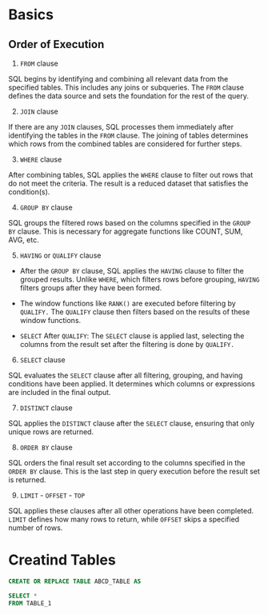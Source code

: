 
# Basics

## Order of Execution

1. `FROM` clause

SQL begins by identifying and combining all relevant data from the specified tables. This includes any joins or subqueries. The `FROM` clause defines the data source and sets the foundation for the rest of the query.


2. `JOIN` clause

If there are any `JOIN` clauses, SQL processes them immediately after identifying the tables in the `FROM` clause. The joining of tables determines which rows from the combined tables are considered for further steps.


3. `WHERE` clause

After combining tables, SQL applies the `WHERE` clause to filter out rows that do not meet the criteria. The result is a reduced dataset that satisfies the condition(s).


4. `GROUP BY` clause

SQL groups the filtered rows based on the columns specified in the `GROUP BY` clause. This is necessary for aggregate functions like COUNT, SUM, AVG, etc.


5. `HAVING` or `QUALIFY` clause

- After the `GROUP BY` clause, SQL applies the `HAVING` clause to filter the grouped results. Unlike `WHERE`, which filters rows before grouping, `HAVING` filters groups after they have been formed.


- The window functions like `RANK()` are executed before filtering by `QUALIFY.` The `QUALIFY` clause then filters based on the results of these window functions.


- `SELECT` After `QUALIFY`: The `SELECT` clause is applied last, selecting the columns from the result set after the filtering is done by `QUALIFY.`



6. `SELECT` clause

SQL evaluates the `SELECT` clause after all filtering, grouping, and having conditions have been applied. It determines which columns or expressions are included in the final output.



7. `DISTINCT` clause

SQL applies the `DISTINCT` clause after the `SELECT` clause, ensuring that only unique rows are returned.



8. `ORDER BY` clause

SQL orders the final result set according to the columns specified in the `ORDER BY` clause. This is the last step in query execution before the result set is returned.



9. `LIMIT` - `OFFSET` - `TOP`

SQL applies these clauses after all other operations have been completed. `LIMIT` defines how many rows to return, while `OFFSET` skips a specified number of rows.



# Creatind Tables

```sql
CREATE OR REPLACE TABLE ABCD_TABLE AS 

SELECT *
FROM TABLE_1
```
